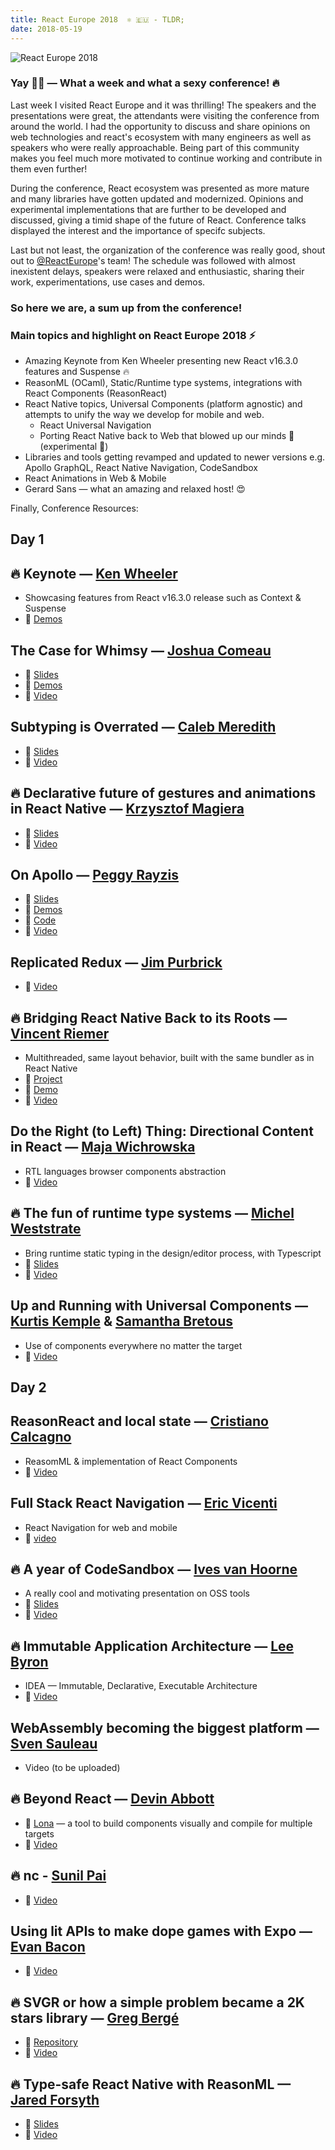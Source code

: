 ```yaml
---
title: React Europe 2018  ⚛️ 🇪🇺 - TLDR;
date: 2018-05-19
---
```


![React Europe 2018](https://s3.eu-west-2.amazonaws.com/leimon.io/ReactEurope2018-1.jpg "React Europe 2018 &mdash; Speakers")

### Yay 🙌🏻 &mdash; What a week and what a sexy conference! 🔥

Last week I visited React Europe and it was thrilling! The speakers and the presentations were great, the attendants were visiting the conference from around the world. I had the opportunity to discuss and share opinions on web technologies and react's ecosystem with many engineers as well as speakers who were really approachable. Being part of this community makes you feel much more motivated to continue working and contribute in them even further!

During the conference, React ecosystem was presented as more mature and many libraries have gotten updated and modernized. Opinions and experimental implementations that are further to be developed and discussed, giving a timid shape of the future of React. Conference talks displayed the interest and the importance of specifc subjects.

Last but not least, the organization of the conference was really good, shout out to [@ReactEurope](https://twitter.com/reacteurope)'s team! The schedule was followed with almost inexistent delays, speakers were relaxed and enthusiastic, sharing their work, experimentations, use cases and demos.

### So here we are, a sum up from the conference!

### Main topics and highlight on React Europe 2018 ⚡️
* Amazing Keynote from Ken Wheeler presenting new React v16.3.0 features and Suspense 🔥
* ReasonML (OCaml), Static/Runtime type systems, integrations with React Components (ReasonReact)
* React Native topics, Universal Components (platform agnostic) and attempts to unify the way we develop for mobile and web.
    * React Universal Navigation
    * Porting React Native back to Web that blowed up our minds 🤯 (experimental 🤖)
* Libraries and tools getting revamped and updated to newer versions e.g. Apollo GraphQL, React Native Navigation, CodeSandbox
* React Animations in Web &amp; Mobile
* Gerard Sans &mdash; what an amazing and relaxed host! 😍

Finally, Conference Resources:

## Day 1

## 🔥 Keynote &mdash; [Ken Wheeler](https://twitter.com/ken_wheeler?lang=el)
* Showcasing features from React v16.3.0 release such as Context & Suspense
* 🔗 [Demos](https://github.com/FormidableLabs/react-europe-demos)

## The Case for Whimsy &mdash; [Joshua Comeau](https://twitter.com/joshuacomeau)
* 🔗 [Slides](https://the-case-for-whimsy.surge.sh/)
* 🔗 [Demos](https://github.com/joshwcomeau/react-europe-talk-2018#the-case-for-whimsy)
* 🔗 [Video](https://www.youtube.com/watch?v=Z2d9rw9RwyE) 

## Subtyping is Overrated &mdash; [Caleb Meredith](https://twitter.com/calebmer)
* 🔗 [Slides](https://docs.google.com/presentation/d/1haEwH-tQGps0AL0jNvO1Dnmx_aUCxnvEqmVWkNakNjU/edit)
* 🔗 [Video](https://www.youtube.com/watch?v=M6MsDBFwa6Y)

## 🔥 Declarative future of gestures and animations in React Native &mdash; [Krzysztof Magiera](https://twitter.com/kzzzf)
* 🔗 [Slides](https://speakerdeck.com/kmagiera/declarative-future-of-gestures-and-animations-in-react-native)
* 🔗 [Video](https://www.youtube.com/watch?v=kdq4z2708VM)

## On Apollo &mdash; [Peggy Rayzis](https://twitter.com/peggyrayzis)
* 🔗 [Slides](http://react-europe-apollo.surge.sh/#/)
* 🔗 [Demos](https://codesandbox.io/s/v39j8x450l)
* 🔗 [Code](https://github.com/peggyrayzis/react-europe-apollo)
* 🔗 [Video](https://www.youtube.com/watch?v=fCXYA3lZTbo)

## Replicated Redux &mdash; [Jim Purbrick](https://twitter.com/jimpurbrick)
* 🔗 [Video](https://www.youtube.com/watch?v=Fr3vp0C22H0&list=PLCC436JpVnK3xH_ArpIjdkYDGwWNkVa73&index=4)

## 🔥 Bridging React Native Back to its Roots &mdash; [Vincent Riemer](https://twitter.com/vincentriemer)
* Multithreaded, same layout behavior, built with the same bundler as in React Native
* 🔗 [Project](https://github.com/vincentriemer/react-native-dom)
* 🔗 [Demo](https://rndom-movie-demo.now.sh/)
* 🔗 [Video](https://www.youtube.com/watch?v=aOWIJ4Mgb2k)

## Do the Right (to Left) Thing: Directional Content in React &mdash; [Maja Wichrowska](https://twitter.com/majapw)
* RTL languages browser components abstraction
* 🔗 [Video](https://www.youtube.com/watch?v=dZ9vQYSNVyo&list=PLCC436JpVnK3xH_ArpIjdkYDGwWNkVa73&index=2)

## 🔥 The fun of runtime type systems &mdash; [Michel Weststrate](https://twitter.com/mweststrate?lang=el)
* Bring runtime static typing in the design/editor process, with Typescript
* 🔗 [Slides](http://funtypes.surge.sh/)
* 🔗 [Video](https://www.youtube.com/watch?v=010daBQPFmw) 

## Up and Running with Universal Components &mdash; [Kurtis Kemple](https://twitter.com/kurtiskemple?lang=el) & [Samantha Bretous](https://twitter.com/samanthabretous?lang=el)
* Use of components everywhere no matter the target
* 🔗 [Video](https://www.youtube.com/watch?v=D1NkyO-J6B0)

## Day 2

## ReasonReact and local state &mdash; [Cristiano Calcagno](https://twitter.com/ccrisccris?lang=el)
* ReasomML &amp; implementation of React Components
* 🔗 [Video](https://www.youtube.com/watch?v=qJnP-Vatp3M)

## Full Stack React Navigation &mdash; [Eric Vicenti](https://twitter.com/ericvicenti)
* React Navigation for web and mobile
* 🔗 [video](https://www.youtube.com/watch?v=GzbravzRrBM)

## 🔥 A year of CodeSandbox &mdash; [Ives van Hoorne](https://twitter.com/compuives)
* A really cool and motivating presentation on OSS tools
* 🔗 [Slides](https://slides.com/ivesvanhoorne/react-europe)
* 🔗 [Video](https://www.youtube.com/watch?v=qURPenhndYA)

## 🔥 Immutable Application Architecture &mdash; [Lee Byron](https://twitter.com/leeb)
* IDEA &mdash; Immutable, Declarative, Executable Architecture
* 🔗 [Video](https://www.youtube.com/watch?v=oTcDmnAXZ4E&index=11&list=PLCC436JpVnK1X7atG6EIz467Evs4TMX_5&t=0s)

## WebAssembly becoming the biggest platform &mdash; [Sven Sauleau](https://twitter.com/svensauleau)
* Video (to be uploaded)

## 🔥 Beyond React &mdash; [Devin Abbott](https://twitter.com/dvnabbott)
* 🔗 [Lona](https://github.com/airbnb/Lona) &mdash; a tool to build components visually and compile for multiple targets
* 🔗 [Video](https://www.youtube.com/watch?v=HVwLOcllTfI)

## 🔥 nc - [Sunil Pai](https://twitter.com/threepointone)
* 🔗 [Video](https://www.youtube.com/watch?v=WYWVGQKnz5M)

## Using lit APIs to make dope games with Expo &mdash; [Evan Bacon](https://twitter.com/baconbrix)
* 🔗 [Video](https://www.youtube.com/watch?v=oHBGhHlVOI0)

## 🔥 SVGR or how a simple problem became a 2K stars library &mdash; [Greg Bergé](https://twitter.com/neoziro)
* 🔗 [Repository](https://github.com/smooth-code/svgr)
* 🔗 [Video](https://www.youtube.com/watch?v=geKCzi7ZPkA)

## 🔥 Type-safe React Native with ReasonML &mdash; [Jared Forsyth](https://twitter.com/jaredforsyth)
* 🔗 [Slides](https://jaredforsyth.com/type-safe-react-native/)
* 🔗 [Video](https://www.youtube.com/watch?v=mXvgZpgRJ6Y)